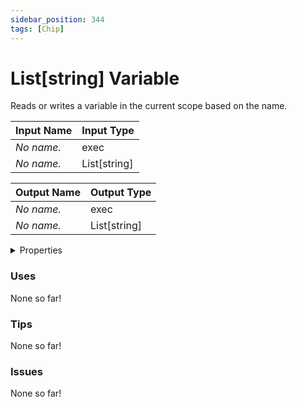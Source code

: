 ```yaml
---
sidebar_position: 344
tags: [Chip]
---
```


# List[string] Variable

Reads or writes a variable in the current scope based on the name.




<EsbSvg />

| Input Name | Input Type |
|-----------|-----------|
| *No name.* | exec |
| *No name.* | List[string] |

| Output Name | Output Type |
|-----------|-----------|
| *No name.* | exec |
| *No name.* | List[string] |


<details>
  <summary>Properties</summary>
  <div>
    <div>
    <table>
      <thead>
        <tr>
          <th>Is beta required?</th>
          <th>❌</th>
        </tr>
        <tr>
          <th>Is this chip a trolling risk?</th>
          <th>❌</th>
        </tr>
        <tr>
          <th>Chip UUID</th>
          <th>94fb596f-6b3f-4981-bc2d-1bb693c45ae6</th>
        </tr>
      </thead>
    </table>
    </div>
  </div>
</details>

### Uses

None so far!

### Tips

None so far!

### Issues

None so far!